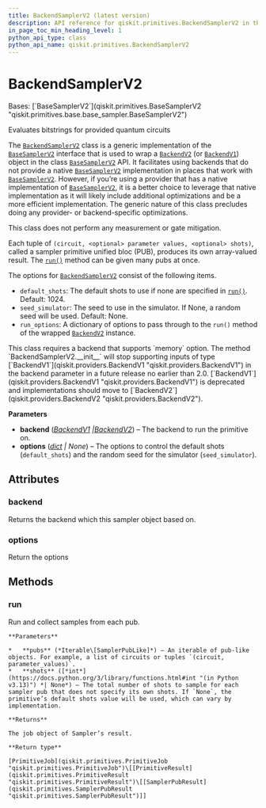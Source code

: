 ```yaml
---
title: BackendSamplerV2 (latest version)
description: API reference for qiskit.primitives.BackendSamplerV2 in the latest version of qiskit
in_page_toc_min_heading_level: 1
python_api_type: class
python_api_name: qiskit.primitives.BackendSamplerV2
---
```


# BackendSamplerV2

<Class id="qiskit.primitives.BackendSamplerV2" isDedicatedPage={true} github="https://github.com/Qiskit/qiskit/tree/stable/1.4/qiskit/primitives/backend_sampler_v2.py#L81-L283" signature="qiskit.primitives.BackendSamplerV2(*, backend, options=None)" modifiers="class">
  Bases: [`BaseSamplerV2`](qiskit.primitives.BaseSamplerV2 "qiskit.primitives.base.base_sampler.BaseSamplerV2")

  Evaluates bitstrings for provided quantum circuits

  The [`BackendSamplerV2`](#qiskit.primitives.BackendSamplerV2 "qiskit.primitives.BackendSamplerV2") class is a generic implementation of the [`BaseSamplerV2`](qiskit.primitives.BaseSamplerV2 "qiskit.primitives.BaseSamplerV2") interface that is used to wrap a [`BackendV2`](qiskit.providers.BackendV2 "qiskit.providers.BackendV2") (or [`BackendV1`](qiskit.providers.BackendV1 "qiskit.providers.BackendV1")) object in the class [`BaseSamplerV2`](qiskit.primitives.BaseSamplerV2 "qiskit.primitives.BaseSamplerV2") API. It facilitates using backends that do not provide a native [`BaseSamplerV2`](qiskit.primitives.BaseSamplerV2 "qiskit.primitives.BaseSamplerV2") implementation in places that work with [`BaseSamplerV2`](qiskit.primitives.BaseSamplerV2 "qiskit.primitives.BaseSamplerV2"). However, if you’re using a provider that has a native implementation of [`BaseSamplerV2`](qiskit.primitives.BaseSamplerV2 "qiskit.primitives.BaseSamplerV2"), it is a better choice to leverage that native implementation as it will likely include additional optimizations and be a more efficient implementation. The generic nature of this class precludes doing any provider- or backend-specific optimizations.

  This class does not perform any measurement or gate mitigation.

  Each tuple of `(circuit, <optional> parameter values, <optional> shots)`, called a sampler primitive unified bloc (PUB), produces its own array-valued result. The [`run()`](#qiskit.primitives.BackendSamplerV2.run "qiskit.primitives.BackendSamplerV2.run") method can be given many pubs at once.

  The options for [`BackendSamplerV2`](#qiskit.primitives.BackendSamplerV2 "qiskit.primitives.BackendSamplerV2") consist of the following items.

  *   `default_shots`: The default shots to use if none are specified in [`run()`](#qiskit.primitives.BackendSamplerV2.run "qiskit.primitives.BackendSamplerV2.run"). Default: 1024.
  *   `seed_simulator`: The seed to use in the simulator. If None, a random seed will be used. Default: None.
  *   `run_options`: A dictionary of options to pass through to the `run()` method of the wrapped [`BackendV2`](qiskit.providers.BackendV2 "qiskit.providers.BackendV2") instance.

  <Admonition title="Note" type="note">
    This class requires a backend that supports `memory` option.
  </Admonition>

  <Admonition title="Deprecated since version 1.4" type="danger">
    The method `BackendSamplerV2.__init__` will stop supporting inputs of type [`BackendV1`](qiskit.providers.BackendV1 "qiskit.providers.BackendV1") in the backend parameter in a future release no earlier than 2.0. [`BackendV1`](qiskit.providers.BackendV1 "qiskit.providers.BackendV1") is deprecated and implementations should move to [`BackendV2`](qiskit.providers.BackendV2 "qiskit.providers.BackendV2").
  </Admonition>

  **Parameters**

  *   **backend** ([*BackendV1*](qiskit.providers.BackendV1 "qiskit.providers.BackendV1")  *|*[*BackendV2*](qiskit.providers.BackendV2 "qiskit.providers.BackendV2")) – The backend to run the primitive on.
  *   **options** ([*dict*](https://docs.python.org/3/library/stdtypes.html#dict "(in Python v3.13)") *| None*) – The options to control the default shots (`default_shots`) and the random seed for the simulator (`seed_simulator`).

  ## Attributes

  ### backend

  <Attribute id="qiskit.primitives.BackendSamplerV2.backend">
    Returns the backend which this sampler object based on.
  </Attribute>

  ### options

  <Attribute id="qiskit.primitives.BackendSamplerV2.options">
    Return the options
  </Attribute>

  ## Methods

  ### run

  <Function id="qiskit.primitives.BackendSamplerV2.run" github="https://github.com/Qiskit/qiskit/tree/stable/1.4/qiskit/primitives/backend_sampler_v2.py#L159-L168" signature="run(pubs, *, shots=None)">
    Run and collect samples from each pub.

    **Parameters**

    *   **pubs** (*Iterable\[SamplerPubLike]*) – An iterable of pub-like objects. For example, a list of circuits or tuples `(circuit, parameter_values)`.
    *   **shots** ([*int*](https://docs.python.org/3/library/functions.html#int "(in Python v3.13)") *| None*) – The total number of shots to sample for each sampler pub that does not specify its own shots. If `None`, the primitive’s default shots value will be used, which can vary by implementation.

    **Returns**

    The job object of Sampler’s result.

    **Return type**

    [PrimitiveJob](qiskit.primitives.PrimitiveJob "qiskit.primitives.PrimitiveJob")\[[PrimitiveResult](qiskit.primitives.PrimitiveResult "qiskit.primitives.PrimitiveResult")\[[SamplerPubResult](qiskit.primitives.SamplerPubResult "qiskit.primitives.SamplerPubResult")]]
  </Function>
</Class>

